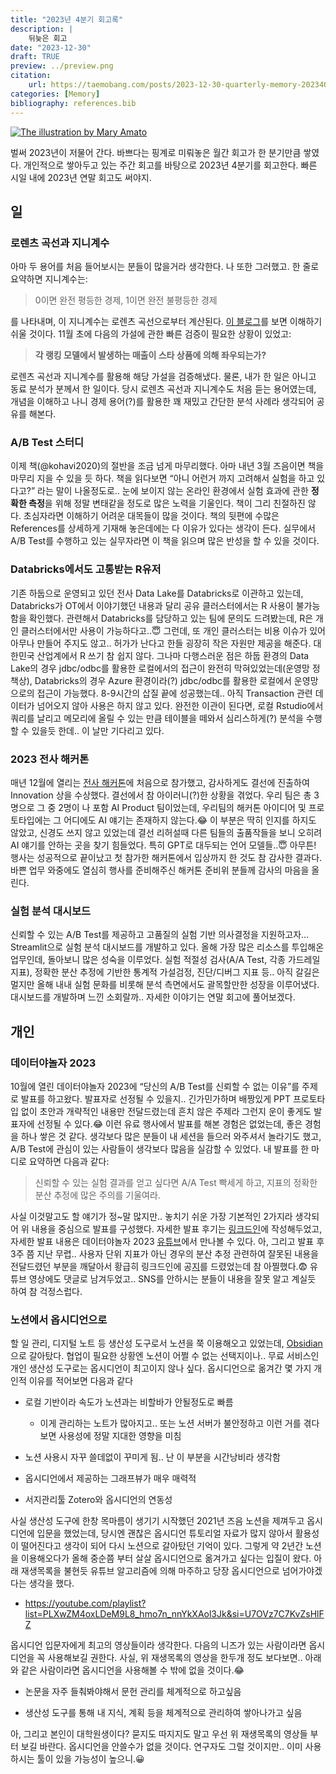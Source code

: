 ```yaml
---
title: "2023년 4분기 회고록"
description: |
    뒤늦은 회고
date: "2023-12-30"
draft: TRUE
preview: ../preview.png
citation:
    url: https://taemobang.com/posts/2023-12-30-quarterly-memory-20234Q/
categories: [Memory]
bibliography: references.bib
---
```


[![The illustration by Mary Amato](../preview_monthly.png){fig-align="center"}](https://notioly.com)

벌써 2023년이 저물어 간다. 바쁘다는 핑계로 미뤄놓은 월간 회고가 한 분기만큼 쌓였다. 개인적으로 쌓아두고 있는 주간 회고를 바탕으로 2023년 4분기를 회고한다. 빠른 시일 내에 2023년 연말 회고도 써야지.

## 일

### 로렌츠 곡선과 지니계수

아마 두 용어를 처음 들어보시는 분들이 많을거라 생각한다. 나 또한 그러했고. 한 줄로 요약하면 지니계수는:

> 0이면 완전 평등한 경제, 1이면 완전 불평등한 경제

를 나타내며, 이 지니계수는 로렌츠 곡선으로부터 계산된다. [이 블로그](https://blog.naver.com/nilsine11202/221376436467)를 보면 이해하기 쉬울 것이다. 11월 초에 다음의 가설에 관한 빠른 검증이 필요한 상황이 있었고:

> **각 랭킹 모델에서 발생하는 매출이 스타 상품에 의해 좌우되는가?**

로렌츠 곡선과 지니계수를 활용해 해당 가설을 검증해냈다. 물론, 내가 한 일은 아니고 동료 분석가 분께서 한 일이다. 당시 로렌츠 곡선과 지니계수도 처음 듣는 용어였는데, 개념을 이해하고 나니 경제 용어(?)를 활용한 꽤 재밌고 간단한 분석 사례라 생각되어 공유를 해본다.

### A/B Test 스터디

이제 책(@kohavi2020)의 절반을 조금 넘게 마무리했다. 아마 내년 3월 즈음이면 책을 마무리 지을 수 있을 듯 하다. 책을 읽다보면 "아니 어런거 까지 고려해서 실험을 하고 있다고?" 라는 말이 나올정도로.. 눈에 보이지 않는 온라인 환경에서 실험 효과에 관한 **정확한 측정**을 위해 정말 변태같을 정도로 많은 노력을 기울인다. 책이 그리 친절하진 않다. 초심자라면 이해하기 어려운 대목들이 많을 것이다. 책의 뒷편에 수많은 References를 상세하게 기재해 놓은데에는 다 이유가 있다는 생각이 든다. 실무에서 A/B Test를 수행하고 있는 실무자라면 이 책을 읽으며 많은 반성을 할 수 있을 것이다.

### Databricks에서도 고통받는 R유저

기존 하둡으로 운영되고 있던 전사 Data Lake를 Databricks로 이관하고 있는데, Databricks가 OT에서 이야기했던 내용과 달리 공유 클러스터에서는 R 사용이 불가능함을 확인했다. 관련해서 Databricks를 담당하고 있는 팀에 문의도 드려봤는데, R은 개인 클러스터에서만 사용이 가능하다고..😇 그런데, 또 개인 클러스터는 비용 이슈가 있어 아무나 만들어 주지도 않고.. 허가가 난다고 한들 굉장히 작은 자원만 제공을 해준다. 대한민국 산업계에서 R 쓰기 참 쉽지 않다. 그나마 다행스러운 점은 하둡 환경의 Data Lake의 경우 jdbc/odbc를 활용한 로컬에서의 접근이 완전히 막혀있었는데(운영망 정책상), Databricks의 경우 Azure 환경이라(?) jdbc/odbc를 활용한 로컬에서 운영망으로의 접근이 가능했다. 8-9시간의 삽질 끝에 성공했는데.. 아직 Transaction 관련 데이터가 넘어오지 않아 사용은 하지 않고 있다. 완전한 이관이 된다면, 로컬 Rstudio에서 쿼리를 날리고 메모리에 올릴 수 있는 만큼 테이블을 떼와서 심리스하게(?) 분석을 수행할 수 있을듯 한데.. 이 날만 기다리고 있다.

### 2023 전사 해커톤

매년 12월에 열리는 [전사 해커톤](https://blog.naver.com/news9kr/223286480345)에 처음으로 참가했고, 감사하게도 결선에 진출하여 Innovation 상을 수상했다. 결선에서 참 아이러니(?)한 상황을 겪었다. 우리 팀은 총 3명으로 그 중 2명이 나 포함 AI Product 팀이었는데, 우리팀의 해커톤 아이디어 및 프로토타입에는 그 어디에도 AI 얘기는 존재하지 않는다.😂 이 부분은 딱히 인지를 하지도 않았고, 신경도 쓰지 않고 있었는데 결선 리허설때 다른 팀들의 출품작들을 보니 오히려 AI 얘기를 안하는 곳을 찾기 힘들었다. 특히 GPT로 대두되는 언어 모델들..😇 아무튼! 행사는 성공적으로 끝이났고 첫 참가한 해커톤에서 입상까지 한 것도 참 감사한 결과다. 바쁜 업무 와중에도 열심히 행사를 준비해주신 해커톤 준비위 분들께 감사의 마음을 올린다.

### 실험 분석 대시보드

신뢰할 수 있는 A/B Test를 제공하고 고품질의 실험 기반 의사결정을 지원하고자... Streamlit으로 실험 분석 대시보드를 개발하고 있다. 올해 가장 많은 리소스를 투입해온 업무인데, 돌아보니 많은 성숙을 이루었다. 실험 적절성 검사(A/A Test, 각종 가드레일 지표), 정확한 분산 추정에 기반한 통계적 가설검정, 진단/디버그 지표 등.. 아직 갈길은 멀지만 올해 내내 실험 문화를 비롯해 분석 측면에서도 괄목할만한 성장을 이루어냈다. 대시보드를 개발하며 느낀 소회랄까.. 자세한 이야기는 연말 회고에 풀어보겠다.

## 개인

### 데이터야놀자 2023

10월에 열린 데이터야놀자 2023에 "당신의 A/B Test를 신뢰할 수 없는 이유"를 주제로 발표를 하고왔다. 발표자로 선정될 수 있을지.. 긴가민가하며 배짱있게 PPT 프로토타입 없이 초안과 개략적인 내용만 전달드렸는데 흔치 않은 주제라 그런지 운이 좋게도 발표자에 선정될 수 있다.😂 이런 유료 행사에서 발표를 해본 경험은 없었는데, 좋은 경험을 하나 쌓은 것 같다. 생각보다 많은 분들이 내 세션을 들으러 와주셔서 놀라기도 했고, A/B Test에 관심이 있는 사람들이 생각보다 많음을 실감할 수 있었다. 내 발표를 한 마디로 요약하면 다음과 같다:

> 신뢰할 수 있는 실험 결과를 얻고 싶다면 A/A Test 빡세게 하고, 지표의 정확한 분산 추정에 많은 주의를 기울여라.

사실 이것말고도 할 얘기가 정\~말 많지만.. 놓치기 쉬운 가장 기본적인 2가지라 생각되어 위 내용을 중심으로 발표를 구성했다. 자세한 발표 후기는 [링크드인](https://www.linkedin.com/posts/taemo_%EB%8B%B9%EC%8B%A0%EC%9D%98-ab-test%EB%A5%BC-%EC%8B%A0%EB%A2%B0%ED%95%A0-%EC%88%98-%EC%97%86%EB%8A%94-%EC%9D%B4%EC%9C%A0-%EB%8D%B0%EC%9D%B4%ED%84%B0%EC%95%BC%EB%86%80%EC%9E%90-2023-activity-7119647862929428480-0Vz9?utm_source=share&utm_medium=member_desktop)에 작성해두었고, 자세한 발표 내용은 데이터야놀자 2023 [유튜브](https://www.youtube.com/watch?v=J4zjwJNYyPM&feature=youtu.be&ab_channel=%EB%8D%B0%EC%9D%B4%ED%84%B0%EC%95%BC%EB%86%80%EC%9E%90)에서 만나볼 수 있다. 아, 그리고 발표 후 3주 쯤 지난 무렵.. 사용자 단위 지표가 아닌 경우의 분산 추정 관련하여 잘못된 내용을 전달드렸던 부분을 깨달아서 황급히 링크드인에 공[지](https://www.linkedin.com/posts/taemo_%EB%8B%B9%EC%8B%A0%EC%9D%98-ab-test%EB%A5%BC-%EC%8B%A0%EB%A2%B0%ED%95%A0-%EC%88%98-%EC%97%86%EB%8A%94-%EC%9D%B4%EC%9C%A0-%EB%8D%B0%EC%9D%B4%ED%84%B0%EC%95%BC%EB%86%80%EC%9E%90-2023-activity-7127650790692835328-kKVg?utm_source=share&utm_medium=member_desktop)를 드렸었는데 참 아찔했다.😨 유튜브 영상에도 댓글로 남겨두었고.. SNS를 안하시는 분들이 내용을 잘못 알고 계실듯 하여 참 걱정스럽다.

### 노션에서 옵시디언으로

할 일 관리, 디지털 노트 등 생산성 도구로서 노션을 쭉 이용해오고 있었는데, [Obsidian](https://obsidian.md/)으로 갈아탔다. 협업이 필요한 상황엔 노션이 어쩔 수 없는 선택지이나.. 무료 서비스인 개인 생산성 도구로는 옵시디언이 최고이지 않나 싶다. 옵시디언으로 옮겨간 몇 가지 개인적 이유를 적어보면 다음과 같다

-   로컬 기반이라 속도가 노션과는 비할바가 안될정도로 빠름

    -   이게 관리하는 노트가 많아지고.. 또는 노션 서버가 불안정하고 이런 거를 겪다보면 사용성에 정말 지대한 영향을 미침

-   노션 사용시 자꾸 쓸데없이 꾸미게 됨.. 난 이 부분을 시간낭비라 생각함

-   옵시디언에서 제공하는 그래프뷰가 매우 매력적

-   서지관리툴 Zotero와 옵시디언의 연동성

사실 생산성 도구에 한창 목마름이 생기기 시작했던 2021년 즈음 노션을 제껴두고 옵시디언에 입문을 했었는데, 당시엔 괜찮은 옵시디언 튜토리얼 자료가 많지 않아서 활용성이 떨어진다고 생각이 되어 다시 노션으로 갈아탔던 기억이 있다. 그렇게 약 2년간 노션을 이용해오다가 올해 중순쯤 부터 살살 옵시디언으로 옮겨가고 싶다는 입질이 왔다. 아래 재생목록을 불현듯 유튜브 알고리즘에 의해 마주하고 당장 옵시디언으로 넘어가야겠다는 생각을 했다.

-   <https://youtube.com/playlist?list=PLXwZM4oxLDeM9L8_hmo7n_nnYkXAol3Jk&si=U7OVz7C7KvZsHlFZ>

옵시디언 입문자에게 최고의 영상들이라 생각한다. 다음의 니즈가 있는 사람이라면 옵시디언을 꼭 사용해보길 권한다. 사실, 위 재생목록의 영상을 한두개 정도 보다보면.. 아래와 같은 사람이라면 옵시디언을 사용해볼 수 밖에 없을 것이다.😂

-   논문을 자주 들춰봐야해서 문헌 관리를 체계적으로 하고싶음

-   생산성 도구를 통해 내 지식, 계획 등을 체계적으로 관리하여 쌓아나가고 싶음

아, 그리고 본인이 대학원생이다? 묻지도 따지지도 말고 우선 위 재생목록의 영상들 부터 보길 바란다. 옵시디언을 안쓸수가 없을 것이다. 연구자도 그럴 것이지만.. 이미 사용하시는 툴이 있을 가능성이 높으니.😀
